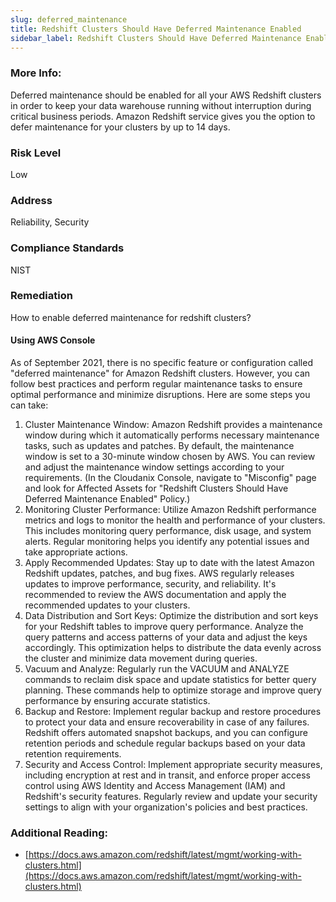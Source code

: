 ```yaml
---
slug: deferred_maintenance
title: Redshift Clusters Should Have Deferred Maintenance Enabled
sidebar_label: Redshift Clusters Should Have Deferred Maintenance Enabled
---
```


### More Info:

Deferred maintenance should be enabled for all your AWS Redshift clusters in order to keep your data warehouse running without interruption during critical business periods. Amazon Redshift service gives you the option to defer maintenance for your clusters by up to 14 days.

### Risk Level

Low

### Address

Reliability, Security

### Compliance Standards

NIST

### Remediation

How to enable deferred maintenance for redshift clusters?

#### Using AWS Console

As of September 2021, there is no specific feature or configuration called "deferred maintenance" for Amazon Redshift clusters. However, you can follow best practices and perform regular maintenance tasks to ensure optimal performance and minimize disruptions. Here are some steps you can take:

1. Cluster Maintenance Window: Amazon Redshift provides a maintenance window during which it automatically performs necessary maintenance tasks, such as updates and patches. By default, the maintenance window is set to a 30-minute window chosen by AWS. You can review and adjust the maintenance window settings according to your requirements.
    (In the Cloudanix Console, navigate to "Misconfig" page and look for Affected Assets for "Redshift Clusters Should Have Deferred Maintenance Enabled" Policy.)
2. Monitoring Cluster Performance: Utilize Amazon Redshift performance metrics and logs to monitor the health and performance of your clusters. This includes monitoring query performance, disk usage, and system alerts. Regular monitoring helps you identify any potential issues and take appropriate actions.
3. Apply Recommended Updates: Stay up to date with the latest Amazon Redshift updates, patches, and bug fixes. AWS regularly releases updates to improve performance, security, and reliability. It's recommended to review the AWS documentation and apply the recommended updates to your clusters.
4. Data Distribution and Sort Keys: Optimize the distribution and sort keys for your Redshift tables to improve query performance. Analyze the query patterns and access patterns of your data and adjust the keys accordingly. This optimization helps to distribute the data evenly across the cluster and minimize data movement during queries.
5. Vacuum and Analyze: Regularly run the VACUUM and ANALYZE commands to reclaim disk space and update statistics for better query planning. These commands help to optimize storage and improve query performance by ensuring accurate statistics.
6. Backup and Restore: Implement regular backup and restore procedures to protect your data and ensure recoverability in case of any failures. Redshift offers automated snapshot backups, and you can configure retention periods and schedule regular backups based on your data retention requirements.
7. Security and Access Control: Implement appropriate security measures, including encryption at rest and in transit, and enforce proper access control using AWS Identity and Access Management (IAM) and Redshift's security features. Regularly review and update your security settings to align with your organization's policies and best practices.

### Additional Reading:

- [https://docs.aws.amazon.com/redshift/latest/mgmt/working-with-clusters.html](https://docs.aws.amazon.com/redshift/latest/mgmt/working-with-clusters.html) 

